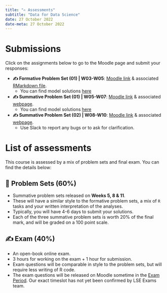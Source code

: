 ---
title: "✍️ Assessments"
subtitle: "Data for Data Science"
date: 27 October 2022
date-meta: 27 October 2022
---

# Submissions

Click on the assignments below to go to the Moodle page and submit your responses:

- **✍️ Formative Problem Set (01)  | W03-W05**: [Moodle link](https://moodle.lse.ac.uk/mod/coursework/view.php?id=1127006) & associated <a href="https://raw.githubusercontent.com/LSE-DSI/lse-ds202-course-notes/main/RMarkdown/DS202 2022 MT - Formative Assignment W03-W04.Rmd" download="DS202 2022 MT - Formative Assignment W03-W04.Rmd" target="_blank">RMarkdown file</a>. 
    - You can find model solutions [here](/assessments/formative1_solutions.qmd)
- **✍️ Summative Problem Set (01) | W05-W07**: [Moodle link](https://moodle.lse.ac.uk/mod/coursework/view.php?id=1131232&forceview=1) & associated [webpage](/assessments/summative1.qmd). 
    - You can find model solutions [here](/assessments/summative1_solutions.qmd) 
- **✍️ Summative Problem Set (02) | W08-W10**: [Moodle link](https://moodle.lse.ac.uk/mod/assign/view.php?id=1139459&forceview=1) & associated [webpage](/assessments/summative2.qmd).
    - Use Slack to report any bugs or to ask for clarification.

# List of assessments

This course is assessed by a mix of problem sets and final exam. You can find the details below:

## 📝 Problem Sets (60%)

-   Summative problem sets released on **Weeks 5, 8 & 11**.
-   These will have a similar style to the formative problem sets, a mix of `R` tasks and your written interpretation of the analyses.
-   Typically, you will have 4-6 days to submit your solutions.
-   Each of the three summative problem sets is worth 20% of the final mark, and will be graded on a 100 point scale.

## ✍️ Exam (40%)

-   An open-book online exam.
-   3 hours for working on the exam + 1 hour for submission.
-   Exam questions will be comparable in style to the problem sets, but will require less writing of R code.
-   The exam questions will be released on Moodle sometime in the [Exam Period](https://info.lse.ac.uk/current-students/services/assessment-and-results/exams/exam-timetable). Our exact timeslot has not yet been confirmed by LSE Exams team.


